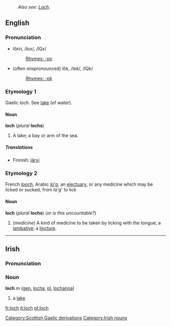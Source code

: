 {{wikipedia}}
:''Also see: [[Loch]]''.

==English==
===Pronunciation===
*lŏ<small>KH</small>, /lɒx/, /lQx/
*:[[Rhymes:English:-ɒx|Rhymes: -ɒx]]
*(often mispronounced) lŏk, /lɒk/, /lQk/
*:[[Rhymes:English:-ɒk|Rhymes: -ɒk]]

===Etymology 1===
Gaelic ''loch''. See [[lake]] (of water).

====Noun====
'''loch''' (''plural'' '''lochs''')

# {{Scotland}} A lake; a bay or arm of the sea.

=====Translations=====
*Finnish: [[järvi]]

===Etymology 2===
French ''[[looch]]'', Arabic ''[[la'g]]'', an [[electuary]], or any medicine which may be licked or sucked, from ''la'g''' to lick

====Noun====
'''loch''' (''plural'' '''lochs''') (''or is this uncountable?'')
#(''medicine'') A kind of medicine to be taken by licking with the tongue; a [[lambative]]; a [[lincture]].

[[Category:Scottish Gaelic derivations]]

----
==Irish==
===Pronunciation===
{{IPA|[lox]}}
===Noun===
'''loch''' ''m'' ([[genitive|gen.]] [[locha]], [[plural|pl.]] [[lochanna]])
#a [[lake]]

[[Category:Irish nouns]]

[[fr:loch]]
[[it:loch]]
[[pt:loch]]